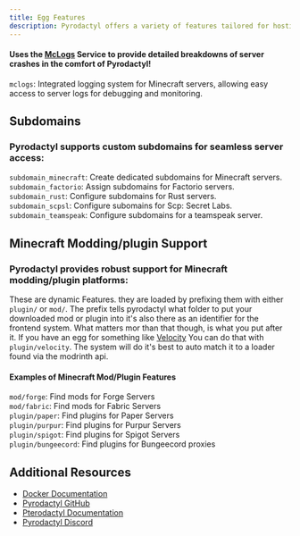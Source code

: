 ```yaml
---
title: Egg Features
description: Pyrodactyl offers a variety of features tailored for hosting game servers efficiently. Below is a detailed overview of the supported features for Pyrodactyl eggs, designed to enhance your server management experience.
---
```


#### Uses the [McLogs](https://mclo.gs/) Service to provide detailed breakdowns of server crashes in the comfort of Pyrodactyl!
`mclogs`: Integrated logging system for Minecraft servers, allowing easy access to server logs for debugging and monitoring.

## Subdomains
### Pyrodactyl supports custom subdomains for seamless server access:

`subdomain_minecraft`: Create dedicated subdomains for Minecraft servers.  
`subdomain_factorio`: Assign subdomains for Factorio servers.  
`subdomain_rust`: Configure subdomains for Rust servers.  
`subdomain_scpsl`: Configure subomains for Scp: Secret Labs.  
`subdomain_teamspeak`: Configure subdomains for a teamspeak server.  

## Minecraft Modding/plugin Support
### Pyrodactyl provides robust support for Minecraft modding/plugin platforms:

  These are dynamic Features. they are loaded by prefixing them with either `plugin/` or `mod/`.
The prefix tells pyrodactyl what folder to put your downloaded mod or plugin into it's also 
there as an identifier for the frontend system. What matters mor than that though, is
what you put after it. If you have an egg for something like [Velocity](https://papermc.io/software/velocity)
You can do that with `plugin/velocity`.
The system will do it's best to auto match it to a loader found via the modrinth api.

#### Examples of Minecraft Mod/Plugin Features

 `mod/forge`: Find mods for Forge Servers  
 `mod/fabric`: Find mods for Fabric Servers  
 `plugin/paper`: Find plugins for Paper Servers  
 `plugin/purpur`: Find plugins for Purpur Servers  
 `plugin/spigot`: Find plugins for Spigot Servers  
 `plugin/bungeecord`: Find plugins for Bungeecord proxies  

## Additional Resources

- [Docker Documentation](https://docs.docker.com/)
- [Pyrodactyl GitHub](https://github.com/pyrohost/pyrodactyl)
- [Pterodactyl Documentation](https://pterodactyl.io/)
- [Pyrodactyl Discord](https://discord.com/invite/FGWKZT5dxv?utm_campaign=pyrodactyl_support)